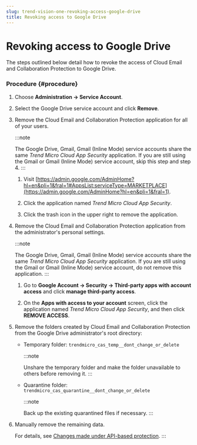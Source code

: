```yaml
---
slug: trend-vision-one-revoking-access-google-drive
title: Revoking access to Google Drive
---
```

# Revoking access to Google Drive

The steps outlined below detail how to revoke the access of Cloud Email and Collaboration Protection to Google Drive.

### Procedure {#procedure}

1.  Choose **Administration → Service Account**.

2.  Select the Google Drive service account and click **Remove**.

3.  Remove the Cloud Email and Collaboration Protection application for all of your users.

    :::note

    The Google Drive, Gmail, Gmail (Inline Mode) service accounts share the same *Trend Micro Cloud App Security* application. If you are still using the Gmail or Gmail (Inline Mode) service account, skip this step and step 4.
    :::

    1.  Visit [https://admin.google.com/AdminHome?hl=en&pli=1&fral=1#AppsList:serviceType=MARKETPLACE](https://admin.google.com/AdminHome?hl=en&pli=1&fral=1).

    2.  Click the application named *Trend Micro Cloud App Security*.

    3.  Click the trash icon in the upper right to remove the application.

4.  Remove the Cloud Email and Collaboration Protection application from the administrator's personal settings.

    :::note

    The Google Drive, Gmail, Gmail (Inline Mode) service accounts share the same *Trend Micro Cloud App Security* application. If you are still using the Gmail or Gmail (Inline Mode) service account, do not remove this application.
    :::

    1.  Go to **Google Account → Security → Third-party apps with account access** and click **manage third-party access**.

    2.  On the **Apps with access to your account** screen, click the application named *Trend Micro Cloud App Security*, and then click **REMOVE ACCESS**.

5.  Remove the folders created by Cloud Email and Collaboration Protection from the Google Drive administrator's root directory:

    - Temporary folder: `trendmicro_cas_temp__dont_change_or_delete`

      :::note

      Unshare the temporary folder and make the folder unavailable to others before removing it.
      :::

    - Quarantine folder: `trendmicro_cas_quarantine__dont_change_or_delete`

      :::note

      Back up the existing quarantined files if necessary.
      :::

6.  Manually remove the remaining data.

    For details, see [Changes made under API-based protection](changes-api-based-protection.mdx).
:::

